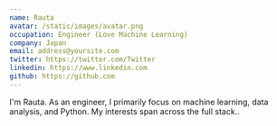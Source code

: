 ```yaml
---
name: Rauta
avatar: /static/images/avatar.png
occupation: Engineer (Love Machine Learning)
company: Japan
email: address@yoursite.com
twitter: https://twitter.com/Twitter
linkedin: https://www.linkedin.com
github: https://github.com
---
```


I'm Rauta. As an engineer, I primarily focus on machine learning, data analysis, and Python. My interests span across the full stack..